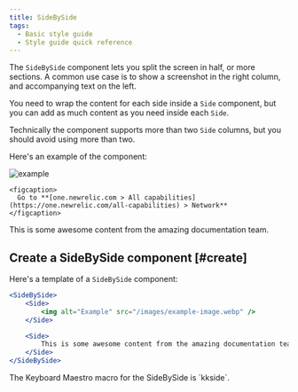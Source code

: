 ```yaml
---
title: SideBySide
tags:
  - Basic style guide
  - Style guide quick reference
---
```


The `SideBySide` component lets you split the screen in half, or more sections. A common use case is to show a screenshot in the right column, and accompanying text on the left.

You need to wrap the content for each side inside a `Side` component, but you can add as much content as you need inside each `Side`.

Technically the component supports more than two `Side` columns, but you should avoid using more than two.

Here's an example of the component:

<SideBySide>
  <Side>
    <img
      alt="example"
      src="/images/network_screenshot-full_device-performance.webp"
    />

    <figcaption>
      Go to **[one.newrelic.com > All capabilities](https://one.newrelic.com/all-capabilities) > Network**
    </figcaption>
  </Side>

  <Side>
    This is some awesome content from the amazing documentation team.
  </Side>
</SideBySide>

## Create a SideBySide component [#create]

Here's a template of a `SideBySide` component:

```jsx
<SideBySide>
    <Side>
        <img alt="Example" src="/images/example-image.webp" />
    </Side>

    <Side>
        This is some awesome content from the amazing documentation team.
    </Side>
</SideBySide>
```

<Callout variant="tip">
  The Keyboard Maestro macro for the SideBySide is `kkside`.
</Callout>
